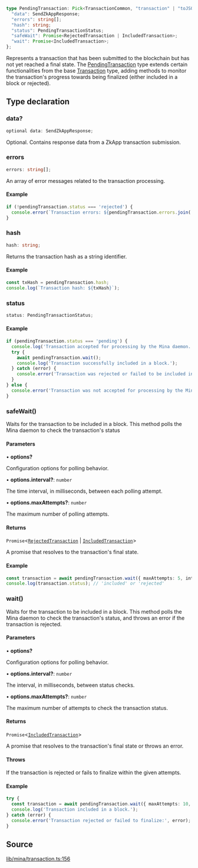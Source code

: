 ```ts
type PendingTransaction: Pick<TransactionCommon, "transaction" | "toJSON" | "toPretty"> & {
  "data": SendZkAppResponse;
  "errors": string[];
  "hash": string;
  "status": PendingTransactionStatus;
  "safeWait": Promise<RejectedTransaction | IncludedTransaction>;
  "wait": Promise<IncludedTransaction>;
};
```

Represents a transaction that has been submitted to the blockchain but has not yet reached a final state.
The [PendingTransaction](PendingTransaction.mdx) type extends certain functionalities from the base [Transaction](Transaction.mdx) type,
adding methods to monitor the transaction's progress towards being finalized (either included in a block or rejected).

## Type declaration

### data?

```ts
optional data: SendZkAppResponse;
```

Optional. Contains response data from a ZkApp transaction submission.

### errors

```ts
errors: string[];
```

An array of error messages related to the transaction processing.

#### Example

```ts
if (!pendingTransaction.status === 'rejected') {
  console.error(`Transaction errors: ${pendingTransaction.errors.join(', ')}`);
}
```

### hash

```ts
hash: string;
```

Returns the transaction hash as a string identifier.

#### Example

```ts
const txHash = pendingTransaction.hash;
console.log(`Transaction hash: ${txHash}`);
```

### status

```ts
status: PendingTransactionStatus;
```

#### Example

```ts
if (pendingTransaction.status === 'pending') {
  console.log('Transaction accepted for processing by the Mina daemon.');
  try {
    await pendingTransaction.wait();
    console.log('Transaction successfully included in a block.');
  } catch (error) {
    console.error('Transaction was rejected or failed to be included in a block:', error);
  }
} else {
  console.error('Transaction was not accepted for processing by the Mina daemon.');
}
```

### safeWait()

Waits for the transaction to be included in a block. This method polls the Mina daemon to check the transaction's status

#### Parameters

• **options?**

Configuration options for polling behavior.

• **options.interval?**: `number`

The time interval, in milliseconds, between each polling attempt.

• **options.maxAttempts?**: `number`

The maximum number of polling attempts.

#### Returns

`Promise`\<[`RejectedTransaction`](RejectedTransaction.mdx) \| [`IncludedTransaction`](IncludedTransaction.mdx)\>

A promise that resolves to the transaction's final state.

#### Example

```ts
const transaction = await pendingTransaction.wait({ maxAttempts: 5, interval: 1000 });
console.log(transaction.status); // 'included' or 'rejected'
```

### wait()

Waits for the transaction to be included in a block. This method polls the Mina daemon to check the transaction's status, and throws an error if the transaction is rejected.

#### Parameters

• **options?**

Configuration options for polling behavior.

• **options.interval?**: `number`

The interval, in milliseconds, between status checks.

• **options.maxAttempts?**: `number`

The maximum number of attempts to check the transaction status.

#### Returns

`Promise`\<[`IncludedTransaction`](IncludedTransaction.mdx)\>

A promise that resolves to the transaction's final state or throws an error.

#### Throws

If the transaction is rejected or fails to finalize within the given attempts.

#### Example

```ts
try {
  const transaction = await pendingTransaction.wait({ maxAttempts: 10, interval: 2000 });
  console.log('Transaction included in a block.');
} catch (error) {
  console.error('Transaction rejected or failed to finalize:', error);
}
```

## Source

[lib/mina/transaction.ts:156](https://github.com/o1-labs/o1js/blob/3b1b22555bd0099419efc0703dfdb8b2eb7c3e6f/src/lib/mina/transaction.ts#L156)
